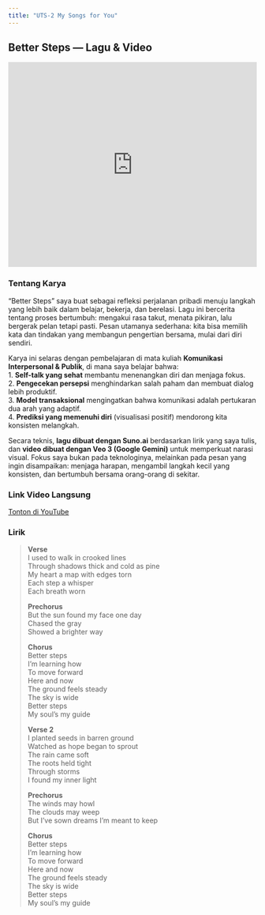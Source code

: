 ```yaml
---
title: "UTS-2 My Songs for You"
---
```


## Better Steps — Lagu & Video

<iframe width="100%" height="415"
  src="https://www.youtube.com/embed/8LhuFTK2nAU"
  title="My Songs for You: Better Steps | Muhammad Rafi Dhiyaulhaq - 18222069"
  frameborder="0"
  allow="accelerometer; autoplay; clipboard-write; encrypted-media; gyroscope; picture-in-picture; web-share"
  allowfullscreen>
</iframe>

### Tentang Karya

“Better Steps” saya buat sebagai refleksi perjalanan pribadi menuju langkah yang lebih baik dalam belajar, bekerja, dan berelasi. Lagu ini bercerita tentang proses bertumbuh: mengakui rasa takut, menata pikiran, lalu bergerak pelan tetapi pasti. Pesan utamanya sederhana: kita bisa memilih kata dan tindakan yang membangun pengertian bersama, mulai dari diri sendiri.  

Karya ini selaras dengan pembelajaran di mata kuliah **Komunikasi Interpersonal & Publik**, di mana saya belajar bahwa:  
1. **Self-talk yang sehat** membantu menenangkan diri dan menjaga fokus.  
2. **Pengecekan persepsi** menghindarkan salah paham dan membuat dialog lebih produktif.  
3. **Model transaksional** mengingatkan bahwa komunikasi adalah pertukaran dua arah yang adaptif.  
4. **Prediksi yang memenuhi diri** (visualisasi positif) mendorong kita konsisten melangkah.

Secara teknis, **lagu dibuat dengan Suno.ai** berdasarkan lirik yang saya tulis, dan **video dibuat dengan Veo 3 (Google Gemini)** untuk memperkuat narasi visual. Fokus saya bukan pada teknologinya, melainkan pada pesan yang ingin disampaikan: menjaga harapan, mengambil langkah kecil yang konsisten, dan bertumbuh bersama orang-orang di sekitar.

### Link Video Langsung
[Tonton di YouTube](https://youtu.be/8LhuFTK2nAU?si=7a3KTaTzR6bkHcS0)

### Lirik

> **Verse**  
> I used to walk in crooked lines  
> Through shadows thick and cold as pine  
> My heart a map with edges torn  
> Each step a whisper  
> Each breath worn  
>
> **Prechorus**  
> But the sun found my face one day  
> Chased the gray  
> Showed a brighter way  
>
> **Chorus**  
> Better steps  
> I’m learning how  
> To move forward  
> Here and now  
> The ground feels steady  
> The sky is wide  
> Better steps  
> My soul’s my guide  
>
> **Verse 2**  
> I planted seeds in barren ground  
> Watched as hope began to sprout  
> The rain came soft  
> The roots held tight  
> Through storms  
> I found my inner light  
>
> **Prechorus**  
> The winds may howl  
> The clouds may weep  
> But I’ve sown dreams I’m meant to keep  
>
> **Chorus**  
> Better steps  
> I’m learning how  
> To move forward  
> Here and now  
> The ground feels steady  
> The sky is wide  
> Better steps  
> My soul’s my guide